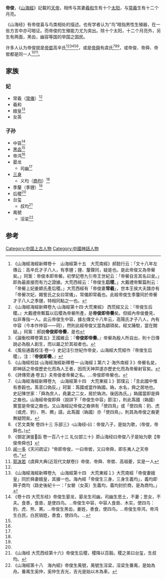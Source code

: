'''帝俊'''，《[[山海經|山海經]]》記載的[[天帝|天帝]]，相传与其妻[[羲和_(神氏)|羲和]]生有十个[[太阳|太阳]]，与[[常羲|常羲]]生有十二个月亮。

《山海经》有帝俊喜与鸟类相处的描述。也有学者认为“鸟”暗指男性生殖器，在一些方言中亦可暗证。而帝俊的生殖能力尤为突出。除十个太阳，十二个月亮外，另生有两面，黑齿，幽容等国的举国之国民。

许多人认为帝俊就是[[帝喾|帝喾]]高辛氏<ref name=":0">《山海經海經新釋卷十　山海經第十五　大荒南經》郝懿行云：「文十八年左傳云：高辛氏才子八人，有季貍；貍、釐聲同，疑是也。是此帝俊又為帝嚳矣。」珂案：帝俊本即帝嚳。初學記卷九引帝王世紀云：「帝嚳自言其名曰夋。」即為最直接而有力之證據。大荒西經云：「帝俊生'''后稷'''。」大戴禮帝繫篇則云：「帝嚳上妃姜嫄氏產后稷。」大荒西經有「帝俊妻'''常羲'''」，世本王侯大夫譜亦有「帝嚳次妃，娵訾氏之女曰常儀」，常儀即常羲也。此經帝俊生季釐同於帝嚳才子八人之季貍，特相同點之一也。</ref><ref>《山海經海經新釋卷九·山海經第十四·大荒東經》
西荒經又云：『帝俊生后稷。』大戴禮帝繫篇以后稷為帝嚳所產，是'''帝俊即帝嚳'''矣。但經內帝俊疊見，似非專指一人。此云帝俊生中容，據左傳文十八年云，高陽氏才子八人，內有中容（今本作仲容——珂），然則此經帝俊又當為顓頊矣。經文踳駮，當在闕疑。」珂案：郝說'''帝俊即帝嚳'''，是也</ref><ref>《論衡校釋卷第五》王國維云：『'''帝俊即帝嚳'''。』帝嚳為殷人所自出，則十日傳說必為殷人創生，而以屬之於其祖者也。</ref><ref>《風俗通義校注·卷一》史記注引世紀作帝夋，山海經大荒經作『帝俊生后稷』，注：『'''帝俊即嚳'''。』</ref><ref>《山海經校註·山海經海經新釋卷一·山海經１第六２·海外南經３》帝嚳名夋，即神話之帝俊歷史化而為人王者，因而天神羿遂亦歷史化而為帝嚳射官矣。</ref><ref>《詩傳旁通·卷五》夫帝俊者帝嚳之名。....帝俊即帝嚳也。 </ref>，或是[[帝舜|帝舜]]有虞氏<ref>《山海經海經新釋卷九　山海經第十四　大荒東經１》郭璞云：「言此國中惟有黍穀也。蒍音口偽反。」珂案：蒍國或當作媯國。媯，水名，舜之居地也。史記陳世家：「舜為庶人，堯妻之二女，居於媯汭，後因為氏。」媯國當即是舜之裔也。山海經帝俊即舜（說詳下「帝俊生中容」節注），則此蒍國（媯國）實當是帝俊之裔也。又山海經記帝俊之裔俱有「使四鳥」或「使四鳥：豹、虎（或虎、豹）、熊、羆」語，此蒍國（媯國）亦「使四鳥」，則其為帝俊之裔更無疑問矣。  </ref><ref>《艺文类聚 卷四十三 乐部三》‹山海经›曰：帝俊八子，是始为歌，⟨帝俊，帝舜也。⟩</ref><ref>《御定渊鉴函 卷一百八十三 礼仪部三十》原山海经曰帝俊八子是始为歌【帝俊帝舜也】</ref>，或帝俊、帝舜、帝喾都是同一人<ref>[[闻一多|闻一多]]《天问疏证》“帝即帝俊，一曰帝喾，又曰帝舜，即东夷人之天帝也。”</ref><ref>[[郭沫若|郭沫若]]《虞舜大典(近现代文献卷)》帝俊、帝舜、帝喾、高祖夔，实是一人</ref>。

== 家族 ==

=== 妃 ===

* 常羲（[[常宜|常儀]]）<ref name=":0" />
* 羲和
* 娥皇<ref name=":1">《山海經海經新釋卷九　山海經第十四　大荒東經１》大荒南經「帝俊妻娥皇」同於舜妻娥皇，其據一也。海內經「帝俊生三身，三身生義均」，義均即舜子商均（路史後紀十一：「女罃（女英）生義均，義均封於商，是為商均。」</ref>
* 女英

=== 子孙 ===

* 中容<ref name=":2">《卷十四 大荒东经》帝俊生晏龙，晏龙生司幽，司幽生思土，不妻；思女，不夫。食黍，食兽，是使四鸟。...帝俊生中容，中容人食兽、木实，使四鸟：豹、虎、熊、罴。...帝俊生黑齿，姜姓，黍食，使四鸟。...帝俊生帝鸿，帝鸿生白民，白民销姓，黍食，使四鸟。...</ref>
* [[黑齒國|黑齿]]<ref name=":2" />
* 帝鸿<ref name=":2" />
* 晏龙
** 司幽<ref name=":2" />
* [[三身國|三身]]
** 义均（[[商均|商均]]）<ref name=":1" />
* 季釐（季貍）<ref name=":0" />
* 后稷<ref name=":0" />
* 台玺
** 叔均<ref>《山海经 大荒西经第十六》帝俊生后稷，稷降以百穀。稷之弟曰台玺，生叔均。</ref>
* 禺號
** 淫梁<ref>《山海經第十八　海內經》帝俊生禺號，禺號生淫梁，淫梁生番禺，是始為舟。番禺生奚仲，奚仲生吉光，吉光是始以木為車。</ref>

== 参考 ==

[[Category:中国上古人物|Category:中国上古人物]]
[[Category:中國神話人物|Category:中國神話人物]]
<references />